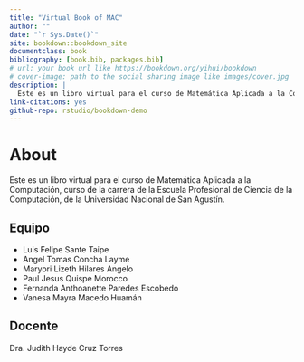 ```yaml
--- 
title: "Virtual Book of MAC"
author: ""
date: "`r Sys.Date()`"
site: bookdown::bookdown_site
documentclass: book
bibliography: [book.bib, packages.bib]
# url: your book url like https://bookdown.org/yihui/bookdown
# cover-image: path to the social sharing image like images/cover.jpg
description: |
  Este es un libro virtual para el curso de Matemática Aplicada a la Computación, curso de la carrera de la Escuela Profesional de Ciencia de la Computación, de la Universidad Nacional de San Agustín. 
link-citations: yes
github-repo: rstudio/bookdown-demo
---
```


# About

Este es un libro virtual para el curso de Matemática Aplicada a la Computación, curso de la carrera de la Escuela Profesional de Ciencia de la Computación, de la Universidad Nacional de San Agustín.

## Equipo

- Luis Felipe Sante Taipe
- Angel Tomas Concha Layme
- Maryori Lizeth Hilares Angelo
- Paul Jesus Quispe Morocco
- Fernanda Anthoanette Paredes Escobedo
- Vanesa Mayra Macedo Huamán

## Docente

Dra. Judith Hayde Cruz Torres

